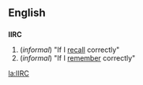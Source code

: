 ==English==

==={{Initialism}}===
'''IIRC'''
# (''informal'') "If I [[recall]] correctly"
# (''informal'') "If I [[remember]] correctly"

[[la:IIRC]]
